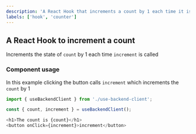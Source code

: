 ```yaml
---
description: 'A React Hook that increments a count by 1 each time it is called.'
labels: ['hook', 'counter']
---
```



## A React Hook to increment a count

Increments the state of `count` by 1 each time `increment` is called

### Component usage

In this example clicking the button calls `increment` which increments the `count` by 1

```js
import { useBackendClient } from './use-backend-client';

const { count, increment } = useBackendClient();

<h1>The count is {count}</h1>
<button onClick={increment}>increment</button>
```
